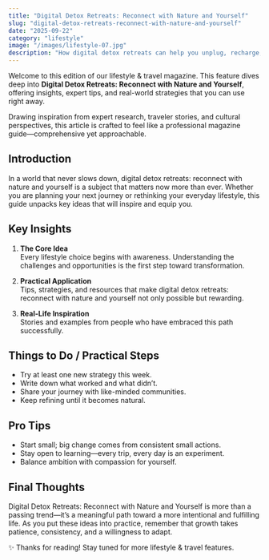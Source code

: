```yaml
---
title: "Digital Detox Retreats: Reconnect with Nature and Yourself"
slug: "digital-detox-retreats-reconnect-with-nature-and-yourself"
date: "2025-09-22"
category: "lifestyle"
image: "/images/lifestyle-07.jpg"
description: "How digital detox retreats can help you unplug, recharge, and reconnect with what matters."
---
```



Welcome to this edition of our lifestyle & travel magazine. This feature dives deep into **Digital Detox Retreats: Reconnect with Nature and Yourself**, offering insights, expert tips, and real-world strategies that you can use right away.

Drawing inspiration from expert research, traveler stories, and cultural perspectives, this article is crafted to feel like a professional magazine guide—comprehensive yet approachable.

## Introduction

In a world that never slows down, digital detox retreats: reconnect with nature and yourself is a subject that matters now more than ever. Whether you are planning your next journey or rethinking your everyday lifestyle, this guide unpacks key ideas that will inspire and equip you.

## Key Insights

1. **The Core Idea**  
   Every lifestyle choice begins with awareness. Understanding the challenges and opportunities is the first step toward transformation.

2. **Practical Application**  
   Tips, strategies, and resources that make digital detox retreats: reconnect with nature and yourself not only possible but rewarding.

3. **Real-Life Inspiration**  
   Stories and examples from people who have embraced this path successfully.

## Things to Do / Practical Steps

- Try at least one new strategy this week.  
- Write down what worked and what didn’t.  
- Share your journey with like-minded communities.  
- Keep refining until it becomes natural.

## Pro Tips

- Start small; big change comes from consistent small actions.  
- Stay open to learning—every trip, every day is an experiment.  
- Balance ambition with compassion for yourself.  

## Final Thoughts

Digital Detox Retreats: Reconnect with Nature and Yourself is more than a passing trend—it’s a meaningful path toward a more intentional and fulfilling life. As you put these ideas into practice, remember that growth takes patience, consistency, and a willingness to adapt.

✨ Thanks for reading! Stay tuned for more lifestyle & travel features.
